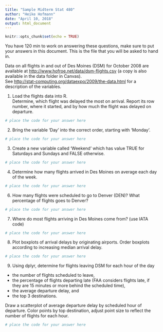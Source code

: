 ```yaml
---
title: "Sample Midterm Stat 480"
author: "Heike Hofmann"
date: "April 10, 2018"
output: html_document
---
```


```r
knitr::opts_chunk$set(echo = TRUE)
```

You have 120 min to work on answering these questions, make sure to put your answers in this document. This is the file that you will be asked to hand in.

Data on all flights in and out of Des Moines (DSM) for October 2008 are available at <a href="http://www.hofroe.net/data/dsm-flights.csv">http://www.hofroe.net/data/dsm-flights.csv</a> (a copy is also available in the data folder in Canvas).<br>
See <a href="http://stat-computing.org/dataexpo/2009/the-data.html">http://stat-computing.org/dataexpo/2009/the-data.html</a> for a description of the variables.

1. Load the flights data into R. <br>
		Determine, which flight was delayed the most on arrival. Report its row number, where it started, and by how much the flight was delayed on departure.  </p>

```r
# place the code for your answer here
```

2. Bring the variable 'Day' into the correct order, starting with 'Monday'.

```r
# place the code for your answer here
```

3. Create a new variable called 'Weekend' which has value TRUE for Saturdays and Sundays and FALSE otherwise. 

```r
# place the code for your answer here
```

4. Determine how many flights arrived in Des Moines on average each day of the week. 

```r
# place the code for your answer here
```

6. How many flights were scheduled to go to Denver (DEN)? What percentage of flights goes to Denver? 

```r
# place the code for your answer here
```

7. Where do most flights arriving in Des Moines come from? (use IATA code) </p>

```r
# place the code for your answer here
```

8. Plot boxplots of arrival delays by originating airports. Order boxplots according to increasing median arrival delay. </p>

```r
# place the code for your answer here
```

9. Using dplyr, determine for flights leaving DSM for each hour of the day 

  - the number of flights scheduled to leave, 
  - the percentage of flights departing late (FAA considers flights late, if they are 15 minutes or more behind the scheduled time), 
  - the average departure delay, and 
  - the top 3 destinations.

Draw a scatterplot of average departure delay by scheduled hour of departure. Color points by top destination, adjust point size to reflect the number of flights for each hour. 

```r
# place the code for your answer here
```

